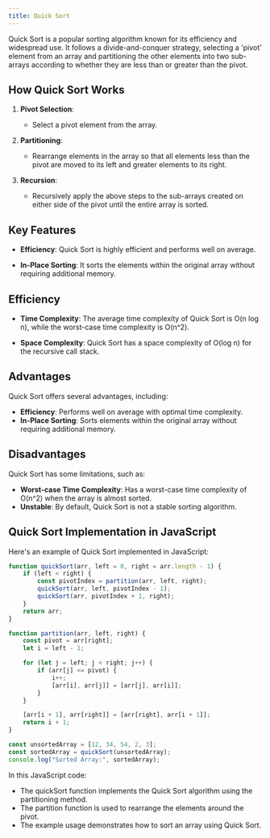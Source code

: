 ```yaml
---
title: Quick Sort 
---
```


Quick Sort is a popular sorting algorithm known for its efficiency and widespread use. It follows a divide-and-conquer strategy, selecting a 'pivot' element from an array and partitioning the other elements into two sub-arrays according to whether they are less than or greater than the pivot.

## How Quick Sort Works

1. **Pivot Selection**:
   - Select a pivot element from the array.

2. **Partitioning**:
   - Rearrange elements in the array so that all elements less than the pivot are moved to its left and greater elements to its right.

3. **Recursion**:
   - Recursively apply the above steps to the sub-arrays created on either side of the pivot until the entire array is sorted.

## Key Features

- **Efficiency**: Quick Sort is highly efficient and performs well on average.

- **In-Place Sorting**: It sorts the elements within the original array without requiring additional memory.

## Efficiency

- **Time Complexity**: The average time complexity of Quick Sort is O(n log n), while the worst-case time complexity is O(n^2).

- **Space Complexity**: Quick Sort has a space complexity of O(log n) for the recursive call stack.

## Advantages 

Quick Sort offers several advantages, including:

- **Efficiency**: Performs well on average with optimal time complexity.
- **In-Place Sorting**: Sorts elements within the original array without requiring additional memory.

## Disadvantages 

Quick Sort has some limitations, such as:

- **Worst-case Time Complexity**: Has a worst-case time complexity of O(n^2) when the array is almost sorted.
- **Unstable**: By default, Quick Sort is not a stable sorting algorithm.

## Quick Sort Implementation in JavaScript

Here's an example of Quick Sort implemented in JavaScript:

```javascript filename="Sorting-Algo/quick.js"
function quickSort(arr, left = 0, right = arr.length - 1) {
    if (left < right) {
        const pivotIndex = partition(arr, left, right);
        quickSort(arr, left, pivotIndex - 1);
        quickSort(arr, pivotIndex + 1, right);
    }
    return arr;
}

function partition(arr, left, right) {
    const pivot = arr[right];
    let i = left - 1;

    for (let j = left; j < right; j++) {
        if (arr[j] <= pivot) {
            i++;
            [arr[i], arr[j]] = [arr[j], arr[i]];
        }
    }

    [arr[i + 1], arr[right]] = [arr[right], arr[i + 1]];
    return i + 1;
}

const unsortedArray = [12, 34, 54, 2, 3];
const sortedArray = quickSort(unsortedArray);
console.log("Sorted Array:", sortedArray);
```

In this JavaScript code:

- The quickSort function implements the Quick Sort algorithm using the partitioning method.
- The partition function is used to rearrange the elements around the pivot.
- The example usage demonstrates how to sort an array using Quick Sort.